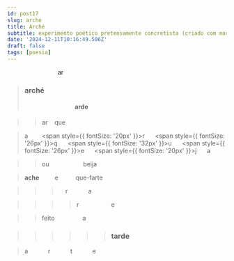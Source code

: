 ```yaml
---
id: post17
slug: arche
title: Arché
subtitle: experimento poético pretensamente concretista (criado com markdown)
date: '2024-12-11T10:16:49.506Z'
draft: false
tags: [poesia]
---
```



&emsp;&emsp;&emsp;&emsp;&emsp;&emsp;&emsp;&emsp; ar

>### arché
>#### &emsp;&emsp;&emsp;&emsp;&emsp;&emsp;&emsp;&emsp; arde

>>ar &nbsp;&nbsp; que  

>a
&nbsp;&nbsp;&nbsp;&nbsp;&nbsp;&nbsp;
<span style={{ fontSize: '20px' }}>r&nbsp;&nbsp;&nbsp;&nbsp;&nbsp;</span>
<span style={{ fontSize: '26px' }}>q&nbsp;&nbsp;&nbsp;&nbsp;&nbsp;</span>
<span style={{ fontSize: '32px' }}>u&nbsp;&nbsp;&nbsp;&nbsp;&nbsp;</span>
<span style={{ fontSize: '26px' }}>e&nbsp;&nbsp;&nbsp;&nbsp;&nbsp;</span>
<span style={{ fontSize: '20px' }}>j&nbsp;&nbsp;&nbsp;&nbsp;&nbsp;</span>
a  

>>ou &emsp;&emsp;&emsp;&emsp;&emsp; beija  

><strong>ache</strong> &emsp;&emsp; e &emsp;&emsp;&nbsp; que-farte

>>> &emsp;r&nbsp;&nbsp;&nbsp;&nbsp;&nbsp;&nbsp;&nbsp;&nbsp;&nbsp;&nbsp;&nbsp;&nbsp;a

>>>>r &emsp;&emsp;&emsp;&emsp;&emsp;e

>>feito &emsp;&emsp;&emsp;&emsp; a

>>>>>>### tarde

>a&emsp;&emsp;&emsp;
r&emsp;&emsp;&emsp;
t&emsp;&emsp;&emsp;
e
